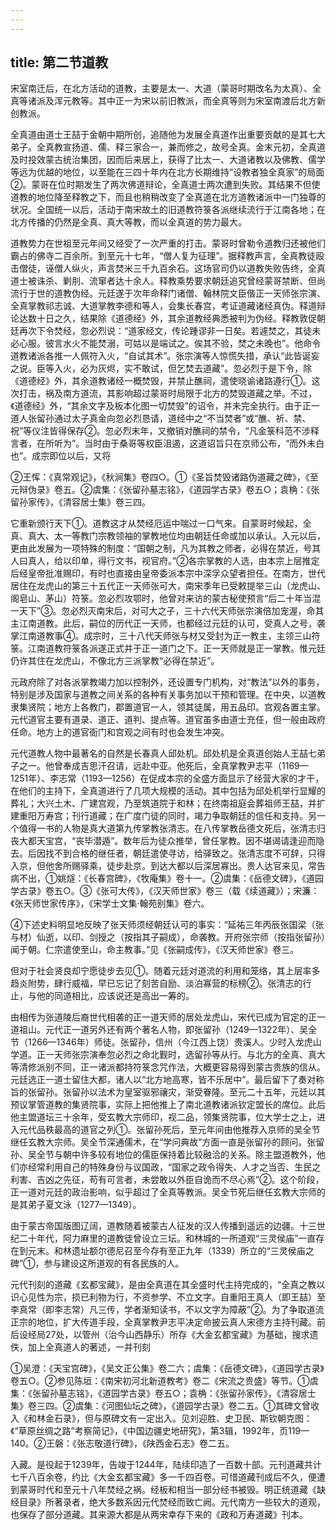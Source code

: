 ```yaml
---
---
---
```

title: 第二节道教
---



宋室南迁后，在北方活动的道教，主要是太一、大道（蒙哥时期改名为太真）、全真等诸派及浑元教等。其中正一为宋以前旧教派，而全真等则为宋室南渡后北方新创教派。

全真道由道士王喆于金朝中期所创，追随他为发展全真道作出重要贡献的是其七大弟子。全真教宣扬道、儒、释三家合一，兼而修之，故号全真。金末元初，全真道及时投效蒙古统治集团，因而后来居上，获得了比太一、大道诸教以及佛教、儒学等远为优越的地位，以至能在三四十年内在北方长期维持“设教者独全真家”的局面②。蒙哥在位时期发生了两次佛道辩论，全真道士两次遭到失败。其结果不但使道教的地位降至释教之下，而且也稍稍改变了全真道在北方道教诸派中一门独尊的状况。全国统一以后，活动于南宋故土的旧道教符箓各派继续流行于江南各地；在北方传播的仍然是全真、真大等教，而以全真道的势力最大。

道教势力在世祖至元年间又经受了一次严重的打击。蒙哥时曾勒令道教归还被他们霸占的佛寺二百余所。到至元十七年，“僧人复为征理”。据释教声言，全真教徒殴击僧徒，诬僧人纵火，声言焚米三千九百余石。这场官司仍以道教失败告终，全真道士被诛杀、剿刖、流窜者达十余人。释教乘势要求朝廷追究曾经蒙哥禁断、但尚流行于世的道教伪经。元廷遂于次年命释门诸僧、翰林院文臣偕正一天师张宗演、全真掌教祁志诚、大道掌教李德和等人，会集长春宫，考证道藏诸经真伪。释道辩论达数十日之久，结果除《道德经》外，其余道教经典悉被判为伪经。释教敦促朝廷再次下令焚经，忽必烈说：“道家经文，传论踵谬非一日矣。若遽焚之，其徒未必心服。彼言水火不能焚溺，可姑以是端试之。俟其不验，焚之未晚也”。他命令道教诸派各推一人佩符入火，“自试其术”。张宗演等人惊慌失措，承认“此皆诞妄之说。臣等入火，必为灰烬，实不敢试，但乞焚去道藏”。忽必烈于是下令，除《道德经》外，其余道教诸经一概焚毁，并禁止醮祠，遣使晓谕诸路遵行①。这次打击，祸及南方道流，其影响超过蒙哥时局限于北方的焚毁道藏之举。不过，《道德经》外，“其余文字及板本化图一切焚毁”的诏令，并未完全执行。由于正一道人张留孙通过太子真金向忽必烈恳请，道经中之“不当焚者”或“醮、祈、禁、祝”等仪注皆得保存②。忽必烈末年，又撤销对醮祠的禁令，“凡金箓科范不涉释言者，在所听为”。当时由于桑哥等权臣沮遏，这道诏旨只在京师公布，“而外未白也”。成宗即位以后，又将

②王恽：《真常观记》，《秋涧集》卷四○。①《圣旨焚毁诸路伪道藏之碑》，《至元辩伪录》卷五。②虞集：《张留孙墓志铭》，《道园学古录》卷五○；袁桷：《张留孙家传》，《清容居士集》卷三四。

它重新颁行天下①。道教这才从焚经厄运中喘过一口气来。自蒙哥时候起，全真、真大、太一等教门宗教领袖的掌教地位均由朝廷任命或加以承认。入元以后，更由此发展为一项特殊的制度：“国朝之制，凡为其教之师者，必得在禁近，号其人曰真人，给以印单，得行文书，视官府。”②各宗掌教的人选，由本宗上层推定后经皇帝批准赐印，有时也直接由皇帝委派本宗中深孚众望者担任。在南方，世代居住在龙虎山的第三十五代正一天师张可大，南宋季年已受敕提举三山（龙虎山、阁皂山、茅山）符箓。忽必烈攻鄂时，他曾对来访的蒙古秘使预言“后二十年当混一天下”③。忽必烈灭南宋后，对可大之子，三十六代天师张宗演倍加宠渥，命其主江南道教。此后，嗣位的历代正一天师，也都经过元廷的认可，受真人之号，袭掌江南道教事④。成宗时，三十八代天师张与材又受封为正一教主，主领三山符箓。江南道教符箓各派遂正式并于正一道门之下。正一天师就是正一掌教。惟元廷仍许其住在龙虎山，不像北方三派掌教“必得在禁近”。

元政府除了对各派掌教竭力加以控制外，还设置专门机构，对“教法”以外的事务，特别是涉及国家与道教之间关系的各种有关事务加以干预和管理。在中央，以道教隶集贤院；地方上各教门，郡置道官一人，领其徒属，用五品印。宫观各置主掌。元代道官主要有道录、道正、道判、提点等。道官虽多由道士充任，但一般由政府任命。地方上的道官衙门和宫观之间有时也会发生冲突。

元代道教人物中最著名的自然是长春真人邱处机。邱处机是全真道创始人王喆七弟子之一。他曾奉成吉思汗召请，远赴中亚。他死后，全真掌教尹志平（1169—1251年）、李志常（1193—1256）在促成本宗的全盛方面显示了经营大家的才干，在他们的主持下，全真道进行了几项大规模的活动。其中包括为邱处机举行显耀的葬礼；大兴土木、广建宫观，乃至筑道院于和林；在终南祖庭会葬祖师王喆，并扩建重阳万寿宫；刊行道藏；在广度门徒的同时，竭力争取朝廷的信任和支持。另一个值得一书的人物是真大道第九传掌教张清志。在八传掌教岳德文死后，张清志归丧大都天宝宫，“丧毕潜遁”。数年后为徒众推举，曾任掌教。因不堪谒请逢迎而隐去。后因找不到合格的继任者，朝廷遣使寻访，给驿致之。张清志度不可辞，只得入京，但他舍所赐驿乘，徒步赴京。到达大都以后深居寡出。贵人达官来见，常告病不出，①姚燧：《长春宫碑》，《牧庵集》卷十一。②虞集：《岳德文碑》，《道园学古录》卷五○。③《张可大传》，《汉天师世家》卷三（载《续道藏》）；宋濂：《张天师世家传序》，《宋学士文集·翰苑别集》卷六。

④下述史料明显地反映了张天师须经朝廷认可的事实：“延祐三年丙辰张国梁（张与材）仙逝，以印、剑授之（按指其子嗣成），命袭教。开府张宗师（按指张留孙）闻于朝。仁宗遣使至山，命主教事。”见《张嗣成传》，《汉天师世家》卷三。

但对于社会贤良却宁愿徒步去见①。随着元廷对道流的利用和笼络，其上层率多趋炎附势，肆行威福，早已忘记了刻苦自励、淡泊寡营的标榜②。张清志的行止，与他的同道相比，应该说还是高出一筹的。

由相传为张道陵后裔世代相袭的正一道天师的居处龙虎山，宋代已成为官定的正一道祖山。元代正一道另外还有两个著名人物，即张留孙（1249—1322年）、吴全节（1266—1346年）师徒。张留孙，信州（今江西上饶）贵溪人。少时入龙虎山学道。正一天师张宗演奉忽必烈之命北觐时，选留孙等从行。与北方的全真、真大等清修派别不同，正一诸派都持符箓念咒作法，大概更容易得到蒙古贵族的信从。元廷选正一道士留住大都，诸人以“北方地高寒，皆不乐居中”。最后留下了奏对称旨的张留孙。张留孙以法术为皇室驱邪禳灾，渐受眷隆。至元二十五年，元廷以其预议掌管道教的集贤院事，实际上把他推上了南北道教诸派钦定盟长的席位。此后他主盟道坛三十余年，受玄教大宗师印，视二品，领集贤院事，位大学士之上，进入元代品秩最高的道官之列①。张留孙死后，至元年间由他推荐入京师的吴全节继任玄教大宗师。吴全节深通儒术，在“学问典故”方面一直是张留孙的顾问。张留孙、吴全节与朝中许多较有地位的儒臣保持着比较融洽的关系。除主盟道教外，他们亦经常利用自己的特殊身份与议国政，“国家之政令得失、人才之当否、生民之利害、吉凶之先征，苟有可言者，未尝敢以外臣自诡而不尽心焉”②。这个阶段，正一道对元廷的政治影响，似乎超过了全真等教派。吴全节死后继任玄教大宗师的是其弟子夏文泳（1277—1349）。

由于蒙古帝国版图辽阔，道教随着被蒙古人征发的汉人传播到遥远的边疆。十三世纪二十年代，阿力麻里的道教徒曾设立三坛。和林城的一所道观“三灵侯庙”一直存在到元末。和林遗址额尔德尼召至今存有至正九年（1339）所立的“三灵侯庙之碑”①，参与建设这所道观的有各民族的人。

元代刊刻的道藏《玄都宝藏》，是由全真道在其全盛时代主持完成的，“全真之教以识心见性为宗，损已利物为行，不资参学、不立文字。自重阳王真人（即王喆）至李真常（即李志常）凡三传，学者渐知读书，不以文字为障蔽”②。为了争取道流正宗的地位，扩大传道手段，全真掌教尹志平决定命披云真人宋德方主持刊藏。前后设经局27处，以管州（治今山西静乐）所存《大金玄都宝藏》为基础，搜求遗佚，加上全真道人的著述，一并刊刻

①吴澄：《天宝宫碑》，《吴文正公集》卷二六；虞集：《岳德文碑》，《道园学古录》卷五○。②参见陈垣：《南宋初河北新道教考》卷二《宋流之贵盛》等节。①虞集：《张留孙墓志铭》，《道园学古录》卷五○；袁桷：《张留孙家传》，《清容居士集》卷三四。②虞集：《河图仙坛之碑》，《道园学古录》卷二五。①其碑文曾收入《和林金石录》，但与原碑文有一定出入。见刘迎胜、史卫民、斯钦朝克图：《“草原丝绸之路”考察简记》，《中国边疆史地研究》，第3辑，1992年，页119—140。②王磐：《张志敬道行碑》，《陕西金石志》卷二五。

入藏。是役起于1239年，告竣于1244年，陆续印造了一百数十部。元刊道藏共计七千八百余卷，约比《大金玄都宝藏》多一千四百卷。可惜道藏刊成后不久，便遭到蒙哥时代和至元十八年焚经之祸。经板和相当一部分经书被毁。明正统道藏《缺经目录》所著录者，绝大多数系因元代焚经而致亡阙。元代南方一些较大的道观，也保存了部分道藏。其来源大都是从两宋幸存下来的《政和万寿道藏》刊本。